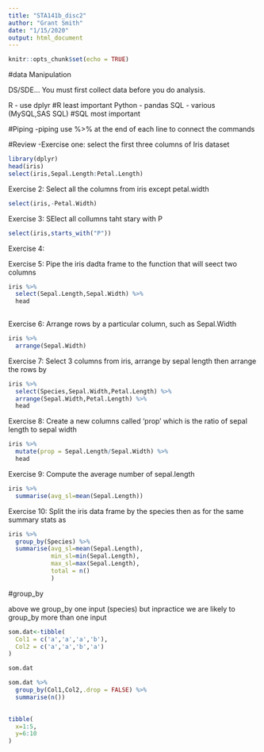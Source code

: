 ```yaml
---
title: "STA141b_disc2"
author: "Grant Smith"
date: "1/15/2020"
output: html_document
---
```


```r
knitr::opts_chunk$set(echo = TRUE)
```


#data Manipulation

DS/SDE...
You must first collect data before you do analysis.

R - use dplyr #R least important
Python - pandas
SQL - various (MySQL,SAS SQL) #SQL most important

#Piping
-piping use %>% at the end of each line to connect the commands

#Review
-Exercise one: select the first three columns of Iris dataset
```r
library(dplyr)
head(iris)
select(iris,Sepal.Length:Petal.Length)
```
Exercise 2: Select all the columns from iris except petal.width

```r
select(iris,-Petal.Width)
```

Exercise 3: SElect all collumns taht stary with P
```r
select(iris,starts_with("P"))
```

Exercise 4:


Exercise 5: Pipe the iris dadta frame to the function that will seect two columns

```r

iris %>%
  select(Sepal.Length,Sepal.Width) %>%
  head
  
```

Exercise 6: Arrange rows by a particular column, such as Sepal.Width
```r
iris %>% 
  arrange(Sepal.Width)
```

Exercise 7: Select 3 columns from iris, arrange by sepal length then arrange the rows by

```r
iris %>%
  select(Species,Sepal.Width,Petal.Length) %>%
  arrange(Sepal.Width,Petal.Length) %>%
  head
```
Exercise 8: Create a new columns called 'prop' which is the ratio of sepal length to sepal width
```r
iris %>% 
  mutate(prop = Sepal.Length/Sepal.Width) %>%
  head
```

Exercise 9: Compute the average number of sepal.length

```r
iris %>%
  summarise(avg_sl=mean(Sepal.Length))
```
Exercise 10: Split the iris data frame by the species then as for the same summary stats as

```r
iris %>%
  group_by(Species) %>%
  summarise(avg_sl=mean(Sepal.Length),
            min_sl=min(Sepal.Length),
            max_sl=max(Sepal.Length),
            total = n()
            )
```

#group_by

above we group_by one input (species) but inpractice we are likely to group_by more than one input

```r
som.dat<-tibble(
  Col1 = c('a','a','a','b'),
  Col2 = c('a','a','b','a')
)

som.dat

som.dat %>% 
  group_by(Col1,Col2,.drop = FALSE) %>% 
  summarise(n()) 
  
```

```r
tibble(
  x=1:5,
  y=6:10
)
```

